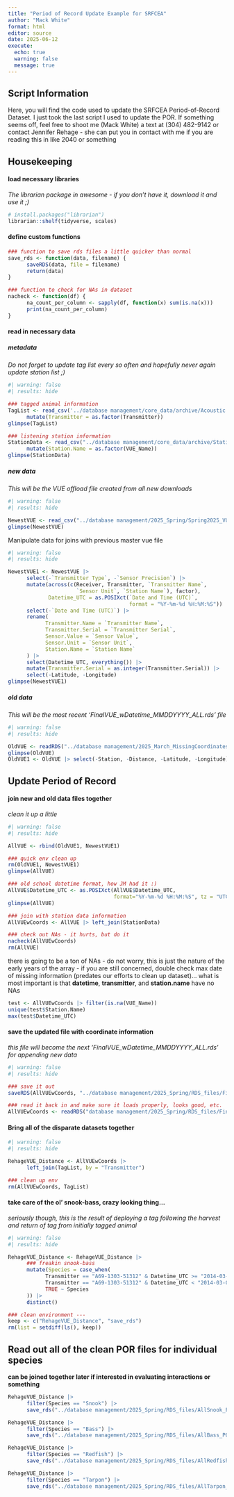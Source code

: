 ```yaml
---
title: "Period of Record Update Example for SRFCEA"
author: "Mack White"
format: html
editor: source
date: 2025-06-12
execute: 
  echo: true
  warning: false
  message: true
---
```


## Script Information

Here, you will find the code used to update the SRFCEA Period-of-Record Dataset. I just took the last script I used to update the POR. If something seems off, feel free to shoot me (Mack White) a text at (304) 482-9142 or contact Jennifer Rehage - she can put you in contact with me if you are reading this in like 2040 or something

## Housekeeping

#### load necessary libraries

*The librarian package in awesome - if you don't have it, download it and use it ;)*

```r
# install.packages("librarian")
librarian::shelf(tidyverse, scales)
```

#### define custom functions

```r
### function to save rds files a little quicker than normal
save_rds <- function(data, filename) {
      saveRDS(data, file = filename)
      return(data)
}

### function to check for NAs in dataset
nacheck <- function(df) {
      na_count_per_column <- sapply(df, function(x) sum(is.na(x)))
      print(na_count_per_column)
}
```

#### read in necessary data

##### metadata

*Do not forget to update tag list every so often and hopefully never again update station list ;)*

```r
#| warning: false
#| results: hide

### tagged animal information
TagList <- read_csv('../database management/core_data/archive/Acoustic Tags Master List_04222025_update.csv') |> 
      mutate(Transmitter = as.factor(Transmitter))
glimpse(TagList)

### listening station information 
StationData <- read_csv("../database management/core_data/archive/Station_Distance_Updated03052025.csv") |> 
      mutate(Station.Name = as.factor(VUE_Name))
glimpse(StationData)
```

##### new data

*This will be the VUE offload file created from all new downloads*

```r
#| warning: false
#| results: hide

NewestVUE <- read_csv("../database management/2025_Spring/Spring2025_VUEoffload.csv")
glimpse(NewestVUE)
```

Manipulate data for joins with previous master vue file

```r
#| warning: false
#| results: hide

NewestVUE1 <- NewestVUE |> 
      select(-`Transmitter Type`, -`Sensor Precision`) |> 
      mutate(across(c(Receiver, Transmitter, `Transmitter Name`, 
                      `Sensor Unit`, `Station Name`), factor),
             Datetime_UTC = as.POSIXct(`Date and Time (UTC)`,
                                       format = "%Y-%m-%d %H:%M:%S")) |> 
      select(-`Date and Time (UTC)`) |> 
      rename(
            Transmitter.Name = `Transmitter Name`,
            Transmitter.Serial = `Transmitter Serial`,
            Sensor.Value = `Sensor Value`,
            Sensor.Unit = `Sensor Unit`,
            Station.Name = `Station Name`
      ) |> 
      select(Datetime_UTC, everything()) |> 
      mutate(Transmitter.Serial = as.integer(Transmitter.Serial)) |> 
      select(-Latitude, -Longitude)
glimpse(NewestVUE1)
```

##### old data

*This will be the most recent 'FinalVUE_wDatetime_MMDDYYYY_ALL.rds' file*

```r
#| warning: false
#| results: hide

OldVUE <- readRDS("../database management/2025_March_MissingCoordinates_Exercise/RDS_files/FinalVUE_wDatetime_03052025_ALL.rds")
glimpse(OldVUE)
OldVUE1 <- OldVUE |> select(-Station, -Distance, -Latitude, -Longitude)
```

## Update Period of Record

#### join new and old data files together

*clean it up a little*

```r
#| warning: false
#| results: hide

AllVUE <- rbind(OldVUE1, NewestVUE1)

### quick env clean up
rm(OldVUE1, NewestVUE1)
glimpse(AllVUE)

### old school datetime format, how JM had it :)
AllVUE$Datetime_UTC <- as.POSIXct(AllVUE$Datetime_UTC, 
                                  format="%Y-%m-%d %H:%M:%S", tz = "UTC")
glimpse(AllVUE)

### join with station data information 
AllVUEwCoords <- AllVUE |> left_join(StationData)

### check out NAs - it hurts, but do it
nacheck(AllVUEwCoords)
rm(AllVUE)
```

there is going to be a ton of NAs - do not worry, this is just the nature of the early years of the array - if you are still concerned, double check max date of missing information (predates our efforts to clean up dataset)... what is most important is that **datetime**, **transmitter**, and **station.name** have no NAs

```r
test <- AllVUEwCoords |> filter(is.na(VUE_Name))
unique(test$Station.Name)
max(test$Datetime_UTC)
```

#### save the updated file with coordinate information

*this file will become the next 'FinalVUE_wDatetime_MMDDYYYY_ALL.rds' for appending new data*

```r
#| warning: false
#| results: hide

### save it out 
saveRDS(AllVUEwCoords, "../database management/2025_Spring/RDS_files/FinalVUE_wDatetime_05122025_ALL.rds")

### read it back in and make sure it loads properly, looks good, etc.
AllVUEwCoords <- readRDS("database management/2025_Spring/RDS_files/FinalVUE_wDatetime_05122025_ALL.rds")
```

#### Bring all of the disparate datasets together

```r
#| warning: false
#| results: hide

RehageVUE_Distance <- AllVUEwCoords |> 
      left_join(TagList, by = "Transmitter") 

### clean up env
rm(AllVUEwCoords, TagList)
```

#### take care of the ol' snook-bass, crazy looking thing...

*seriously though, this is the result of deploying a tag following the harvest and return of tag from initially tagged animal*

```r
#| warning: false
#| results: hide

RehageVUE_Distance <- RehageVUE_Distance |> 
      ### freakin snook-bass
      mutate(Species = case_when(
            Transmitter == "A69-1303-51312" & Datetime_UTC >= "2014-03-01 00:00:00" ~ "Bass",
            Transmitter == "A69-1303-51312" & Datetime_UTC < "2014-03-01 00:00:00" ~ "Snook",
            TRUE ~ Species
      )) |> 
      distinct()

### clean environment ---
keep <- c("RehageVUE_Distance", "save_rds")
rm(list = setdiff(ls(), keep))
```

## Read out all of the clean POR files for individual species

**can be joined together later if interested in evaluating interactions or something**

```r
RehageVUE_Distance |> 
      filter(Species == "Snook") |> 
      save_rds("../database management/2025_Spring/RDS_files/AllSnook_POR_0612025.rds")

RehageVUE_Distance |> 
      filter(Species == "Bass") |> 
      save_rds("../database management/2025_Spring/RDS_files/AllBass_POR_0612025.rds")

RehageVUE_Distance |> 
      filter(Species == "Redfish") |> 
      save_rds("../database management/2025_Spring/RDS_files/AllRedfish_POR_0612025.rds")

RehageVUE_Distance |> 
      filter(Species == "Tarpon") |> 
      save_rds("../database management/2025_Spring/RDS_files/AllTarpon_POR_0612025.rds")
```
